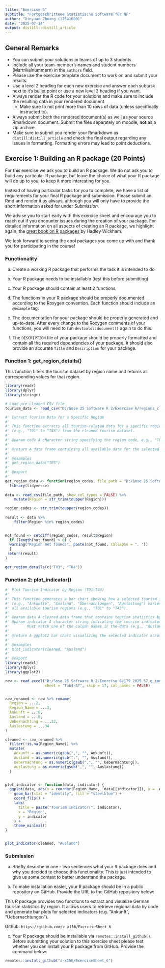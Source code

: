 ---
title: "Exercise 6"
subtitle: "Fortgeschrittene Statistische Software für NF"
author: "Xinyuan Zhuang (12541600)"
date: "2025-07-14"
output: distill::distill_article
---

## General Remarks

-   You can submit your solutions in teams of up to 3 students.
-   Include all your team-member's names and student numbers (Martrikelnummern) in the `authors` field.
-   Please use the exercise template document to work on and submit your results.
-   Use a level 2 heading for each new exercise and answer each subtask next to it's bullet point or use a new level 3 heading if you want.
-   Always render the R code for your solutions and make sure to include the resulting data in your rendered document.
    -   Make sure to not print more than 10 rows of data (unless specifically instructed to).
-   Always submit both the rendered document(s) as well as your source Rmarkdown document. Submit the files separately on moodle, **not** as a zip archive.
-   Make sure to submit you render your Rmarkdown as `distill:distill_article` and check the final output regarding any issues in formatting. Formatting errors may lead to point deductions.

## Exercise 1: Building an R package (20 Points)

For this exercise we ask you to build an R package. We do not ask you to build any particular R package, but leave the choice of what your R package will do up to you, to keep it more interesting for you.

Instead of having particular tasks for you to complete, we have a list of requirements for your final R package and submission. Please submit an Rmd and render it as always, although you will only have to provide the short information asked for under *Submission*.

We advise you to start early with this exercise sheet and encourage you to reach out if you encounter issues during the creation of your package. For detailed information on all aspects of creating an R package, we highlight again, the [great book on R packages](https://r-pkgs.org/) by Hadley Wickham.

We look forward to seeing the cool packages you come up with and thank you for participating in the course!

### Functionality

a)  Create a working R package that performs the task it is intended to do

b)  Your R package needs to be installable (test this before submitting)

c)  Your R package should contain at least 2 functions

d)  The functions in your R package should be properly documented according to the Roxygen convention. Each function should include an `@example` tag.

e)  The documentation for your package should be properly generated and up-to-date. After every change to the Roxygen comments of your functions, you will need to run `devtools::document()` again to do this.

f)  The `DESCRIPTION` file of your package should be properly formatted and contain all the required dependencies of your package. It should also provide an accurate `Title` and `Description` for your package.

### Function 1: get_region_details()

This function filters the tourism dataset by region name and returns all corresponding values for that region.

```{r}
library(readr)
library(dplyr)
library(stringr)

# Load pre-cleaned CSV file
tourism_data <- read_csv("D:/Sose 25 Software R 2/Exercise 6/regions_cleaned.csv")

```

```{r, eval=FALSE}
#' Extract Tourism Data for a Specific Region
#'
#' This function extracts all tourism-related data for a specific region based on its region code
#' (e.g., "T01" to "T43") from the cleaned tourism dataset.
#'
#' @param code A character string specifying the region code, e.g., "T01", "T02", ..., "T43".
#'
#' @return A data frame containing all available data for the selected region.
#'
#' @examples
#' get_region_data("T03")
#'
#' @export
#' 
get_region_data <- function(region_codes, file_path = "D:/Sose 25 Software R 2/Exercise 6/regions_cleaned.csv") {
  library(tidyverse)
  
data <- read_csv(file_path, show_col_types = FALSE) %>%
    mutate(Region = str_trim(toupper(Region)))

region_codes <- str_trim(toupper(region_codes))
  
result <- data %>% 
    filter(Region %in% region_codes)

  
not_found <- setdiff(region_codes, result$Region)
  if (length(not_found) > 0) {
  warning("Region not found:", paste(not_found, collapse = ", "))
  }
 return(result)
}

get_region_details(c("T03", "T04"))

```

### Function 2: plot_indicator()

```{r, eval=FALSE}
#' Plot Tourism Indicator by Region (T01-T43)
#'
#' This function generates a bar chart showing how a selected tourism indicator 
#' (e.g., "Ankünfte", "Ausland", "Übernachtungen", "Auslastung") varies across 
#' all available tourism regions (e.g., "T01" to "T43").
#'
#' @param data A cleaned data frame that contains tourism statistics by region.
#' @param indicator A character string indicating the tourism indicator to plot.
#'        Must match one of the column names in the data (e.g., "Ausland").
#'
#' @return A ggplot2 bar chart visualizing the selected indicator across all regions.
#'
#' @examples
#' plot_indicator(cleaned, "Ausland")
#'
#' @export
library(readxl)
library(dplyr)
library(ggplot2)

raw <- read_excel("D:/Sose 25 Software R 2/Exercise 6/179_2025_57_g_tourismus_05_2025_eckdaten_tourismusregionen.xlsx",
                  sheet = "Tab4-S7", skip = 17, col_names = FALSE)


raw_renamed <- raw %>% rename(
  Region = ...2,
  Region_Name = ...3,
  Ankunft = ...6,
  Ausland = ...8,
  Uebernachtung = ...32,
  Auslastung = ...34
)

cleaned <- raw_renamed %>%
  filter(!is.na(Region_Name)) %>%
  mutate(
    Ankunft = as.numeric(gsub(",", "", Ankunft)),
    Ausland = as.numeric(gsub(",", "", Ausland)),
    Uebernachtung = as.numeric(gsub(",", "", Uebernachtung)),
    Auslastung = as.numeric(gsub(",", "", Auslastung))
  )


plot_indicator <- function(data, indicator) {
  ggplot(data, aes(x = reorder(Region_Name, .data[[indicator]]), y = .data[[indicator]])) +
    geom_bar(stat = "identity", fill = "steelblue") +
    coord_flip() +
    labs(
      title = paste("Tourism indicator:", indicator),
      x = "Region",
      y = indicator
    ) +
    theme_minimal()
}


plot_indicator(cleaned, "Ausland")

```

### Submission

a)  Briefly describe in one - two sentences what your R package does and why you decided to choose this functionality. This is just intended to give us some context to better understand the package.

b)  To make installation easier, your R package should be in a public repository on GitHub. Provide the URL to the GitHub repository below:


This R package provides two functions to extract and visualize German tourism statistics by region. It allows users to retrieve regional data by code and generate bar plots for selected indicators (e.g. "Ankunft", "Uebernachtungen").

Github: `https://github.com/z-x156/ExerciseSheet_6`

c)  Your R package should be installable via `remotes::install_github()`. Before submitting your solution to this exercise sheet please test whether you can install your R package from GitHub. Provide the command below:

``` r
remotes::install_github("z-x156/ExerciseSheet_6")
```
